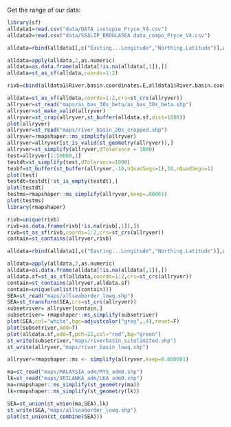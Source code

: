 
Get the range of our data:

```r
library(sf)
alldata1=read.csv("data/DATA isotopie_Pryce_V4.csv")
alldata2=read.csv("data/SEALIP_BROGLASEA data_compo_Pryce_V4.csv")

alldata=rbind(alldata1[,c("Easting...Longitude","Northing.Latitude")],alldata2[,c("Easting...Longitude","Northing.Latitude")])

alldata=apply(alldata,2,as.numeric)
alldata=as.data.frame(alldata[!is.na(alldata[,1]),])
alldata=st_as_sf(alldata,coords=1:2)

rivb=cbind(alldata1$River.basin.coordinates.E,alldata1$River.basin.coordinates.N)

```


```r
alldata=st_as_sf(alldata,coords=1:2,crs=st_crs(allryver))
allryver=st_read("maps/as_bas_30s_beta/as_bas_30s_beta.shp")
allryver=st_make_valid(allryver)
allryver=st_crop(allryver,st_buffer(alldata.sf,dist=1000))
plot(allryver)
allryver=st_read("maps/river_basin_20s_cropped.shp")
allryver=rmapshaper::ms_simplify(allryver)
allryver=allryver[st_is_valid(st_geometry(allryver)),]
allryver=st_simplify(allryver,dTolerance = 1000)
test=allryver[1:50000,1]
testdt=st_simplify(test,dTolerance=1000)
tesbf=st_buffer(st_buffer(allryver,-10,nQuadSegs=1),10,nQuadSegs=1)
plot(test)
testdt=testdt[!st_is_empty(testdt),]
plot(testdt)
testms=rmapshaper::ms_simplify(allryver,keep=.00001)
plot(testms)
library(rmapshaper)

rivb=unique(rivb)
rivb=as.data.frame(rivb[!is.na(rivb[,1]),])
rivb=st_as_sf(rivb,coords=1:2,crs=st_crs(allryver))
contain=st_contains(allryver,rivb)

alldata=rbind(alldata1[,c("Easting...Longitude","Northing.Latitude")],alldata2[,c("Easting...Longitude","Northing.Latitude")])

alldata=apply(alldata,2,as.numeric)
alldata=as.data.frame(alldata[!is.na(alldata[,1]),])
alldata.sf=st_as_sf(alldata,coords=1:2,crs=st_crs(allryver))
contain=st_contains(allryver,alldata.sf)
contain=unique(unlist(t(contain)))
SEA=st_read("maps/allseaborder_lowq.shp")
SEA=st_transform(SEA,crs=st_crs(allryver))
subsetriver= allryver[contain,]
subsetriver= rmapshaper::ms_simplify(subsetriver)
plot(SEA,col="white",bgc=adjustcolor("grey",.4),reset=F)
plot(subsetriver,add=T)
plot(alldata.sf,add=T,pch=21,col="red",bg="green")
st_write(subsetriver,"maps/riverbasin_sitelimited.shp")
st_write(allryver,"maps/river_basin_lowq.shp")

allryver=rmapshaper::ms <- simplify(allryver,keep=0.000001)

ma=st_read("maps/MALAYSIA_adm/MYS_adm0.shp")
lk=st_read("maps/SRILANKA_adm/LKA_adm0.shp")
ma=rmapshaper::ms_simplify(st_geometry(ma))
lk=rmapshaper::ms_simplify(st_geometry(lk))

SEA=st_union(st_union(ma,SEA),lk)
st_write(SEA,"maps/allseaborder_lowq.shp")
plot(st_union(st_combine(SEA)))
```

